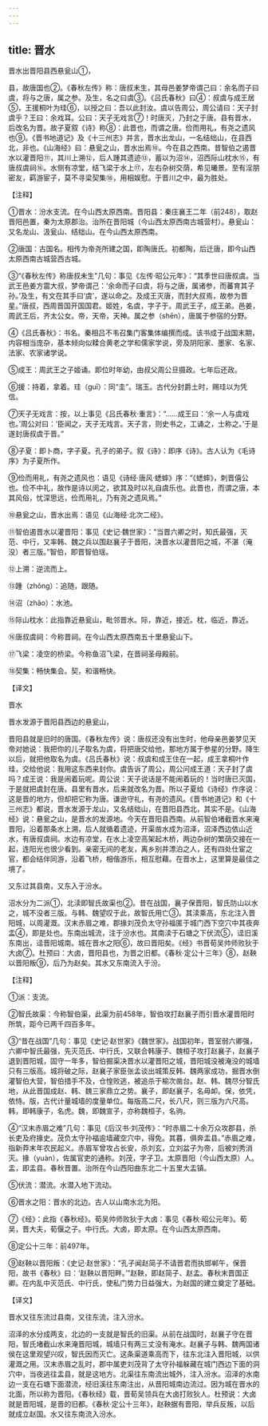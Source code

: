 ```yaml
---
---
---
```

title: 晋水
---





晋水出晋阳县西悬瓮山①，


县，故唐国也②。《春秋左传》称：唐叔未生，其母邑姜梦帝谓己曰：余名而子曰虞，将与之唐，属之参。及生，名之曰虞③。《吕氏春秋》曰④：叔虞与成王居⑤，王援桐叶为珪⑥，以授之曰：吾以此封汝。虞以告周公，周公请曰：天子封虞乎？王曰：余戏耳。公曰：天子无戏言⑦！时唐灭，乃封之于唐。县有晋水，后改名为晋。故子夏叙《诗》称⑧：此晋也，而谓之唐。俭而用礼，有尧之遗风也⑨。《晋书地道记》及《十三州志》并言，晋水出龙山，一名结绌山，在县西北，非也。《山海经》曰：悬瓮之山，晋水出焉⑩。今在县之西南。昔智伯之遏晋水以灌晋阳⑪，其川上溯⑫，后人踵其遗迹⑬，蓄以为沼⑭，沼西际山枕水⑮，有唐叔虞祠⑯。水侧有凉堂，结飞梁于水上⑰，左右杂树交荫，希见曦景。至有淫朋密友，羁游宦子，莫不寻梁契集⑱，用相娱慰。于晋川之中，最为胜处。


【注释】


①晋水：汾水支流。在今山西太原西南。晋阳县：秦庄襄王二年（前248），取赵晋阳邑置，秦为太原郡治。治所在晋阳城（今山西太原西南古城营村）。悬瓮山：又名龙山、汲瓮山、结绌山。在今山西太原西南。


②唐国：古国名。相传为帝尧所建之国，即陶唐氏。初都陶，后迁唐，即今山西太原西南古城营西古城。


③“《春秋左传》称唐叔未生”几句：事见《左传·昭公元年》：“其季世曰唐叔虞。当武王邑姜方震大叔，梦帝谓己：‘余命而子曰虞，将与之唐，属诸参，而蕃育其子孙。’及生，有文在其手曰‘虞’，遂以命之。及成王灭唐，而封大叔焉，故参为晋星。”唐叔，西周晋国开国国君。姬姓，名虞，字子于。周武王子，成王弟。邑姜，周武王后，齐太公女。帝，天帝，天神。属之参（shēn），唐属于参宿的分野。


④《吕氏春秋》：书名。秦相吕不韦召集门客集体编撰而成。该书成于战国末期，内容相当庞杂，基本倾向似糅合黄老之学和儒家学说，旁及阴阳家、墨家、名家、法家、农家诸学说。


⑤成王：周武王之子姬诵。即位时年幼，由叔父周公旦摄政。七年后还政。


⑥援：持着，拿着。珪（guī）：同“圭”。瑞玉。古代分封爵土时，赐珪以为凭信。


⑦天子无戏言：按，以上事见《吕氏春秋·重言》：“……成王曰：‘余一人与虞戏也。’周公对曰：‘臣闻之，天子无戏言。天子言，则史书之，工诵之，士称之。’于是遂封唐叔虞于晋。”


⑧子夏：即卜商，字子夏。孔子的弟子。叙《诗》：即序《诗》。古人认为《毛诗序》为子夏所作。


⑨俭而用礼，有尧之遗风也：语见《诗经·唐风·蟋蟀》序：“《蟋蟀》，刺晋僖公也。俭不中礼，故作是诗以闵之，欲其及时以礼自虞乐也。此晋也，而谓之唐，本其风俗，忧深思远，俭而用礼，乃有尧之遗风焉。”


⑩悬瓮之山，晋水出焉：语见《山海经·北次二经》。


⑪智伯遏晋水以灌晋阳：事见《史记·魏世家》：“当晋六卿之时，知氏最强，灭范、中行，又率韩、魏之兵以围赵襄子于晋阳，决晋水以灌晋阳之城，不湛（淹没）者三版。”智伯，即晋智伯瑶。


⑫上溯：逆流而上。


⑬踵（zhǒng）：追随，跟随。


⑭沼（zhǎo）：水池。


⑮际山枕水：此指靠近悬瓮山，毗邻晋水。际，靠近，接近。枕，临近，靠近。


⑯唐叔虞祠：今称晋祠。在今山西太原西南五十里悬瓮山下。


⑰飞梁：凌空的桥梁。今称鱼沼飞梁，在晋祠圣母殿前。


⑱契集：畅快集会。契，和谐畅快。


【译文】


晋水


晋水发源于晋阳县西边的悬瓮山，


晋阳县就是旧时的唐国。《春秋左传》说：唐叔还没有出生时，他母亲邑姜梦见天帝对她说：我把你的儿子取名为虞，将把唐交给他，那地方属于参星的分野。降生以后，就把他取名为虞。《吕氏春秋》说：叔虞和成王住在一起，成王拿桐叶作珪，交给他说：我用这东西来封你。虞告诉了周公，周公问成王道：天子封了虞吗？成王说：我是闹着玩呢。周公说：天子说话是不能闹着玩的！当时唐已灭国，于是就把虞封在唐。县里有晋水，后来就改名为晋。所以子夏给《诗经》作序说：这是晋的地方，但却把它称为唐。谦逊守礼，有尧的遗风。《晋书地道记》和《十三州志》都说，晋水发源于龙山，又名结绌山，在晋阳县西北，其实不是。《山海经》说：悬瓮之山，是晋水的发源地。今天在晋阳县西南。从前智伯堵截晋水来淹晋阳，沿着那条水上溯，后人就循着遗迹，开渠凿水成为沼泽，沼泽西边依山近水，有唐叔虞祠。水边有凉堂，在水上凌空高架起木桥，两边杂树的繁荫交接在一起，连阳光也很少看到。亲密无间的老友，离乡别井漂泊之人，还有四处仕宦之官，都会结伴同游，沿着飞桥，相偕游乐，相互慰藉。在晋水上，这里算是最佳之境了。


又东过其县南，又东入于汾水。


沼水分为二派①，北渎即智氏故渠也②。昔在战国，襄子保晋阳，智氏防山以水之，城不没者三版。与韩、魏望叹于此，故智氏用亡③。其渎乘高，东北注入晋阳城，以周灌溉。汉末赤眉之难，郡掾刘茂负太守孙福匿于城门西下空穴中其夜奔盂④，即是处也。东南出城流，注于汾水也。其南渎于石塘之下伏流⑤，迳旧溪东南出，迳晋阳城南。城在晋水之阳⑥，故曰晋阳矣。《经》书晋荀吴帅师败狄于大卤⑦。杜预曰：大卤，晋阳县也，为晋之旧都。《春秋·定公十三年》⑧，赵鞅以晋阳叛⑨，后乃为赵矣。其水又东南流入于汾。


【注释】


①派：支流。


②智氏故渠：今称智伯渠，此渠为前458年，智伯攻打赵襄子而引晋水灌晋阳时所筑，距今已两千四百多年。


③“昔在战国”几句：事见《史记·赵世家》《魏世家》。战国初年，晋室弱六卿强，六卿中智氏最强，先灭范氏、中行氏，又联合韩康子、魏桓子攻打赵襄子，赵襄子退到晋阳城，固守一年多，智伯掘渠决晋水以灌晋阳之城，晋阳城没被淹没的城墙只有三版高。城将破之际，赵襄子家臣张孟谈出城策反韩、魏两家成功，掘晋水倒灌智伯大营，智伯措手不及，仓惶败逃，被追杀于榆次凿台。赵、韩、魏尽分智氏地，从此晋国成赵、韩、魏三家鼎立之势。襄子，即赵襄子，名毋卹。保，依凭，依恃。版，古代计量城墙的度量单位。每版高二尺，长八尺，则三版为六尺高。韩，即韩康子，名虎。魏，即魏宣子，亦称魏桓子，名驹。


④“汉末赤眉之难”几句：事见《后汉书·刘茂传》：“时赤眉二十余万众攻郡县，杀长吏及府掾史。茂负太守孙福逾墙藏空穴中，得免。其暮，俱奔盂县。”赤眉之难，指新莽末年农民起义。赤眉军曾攻占长安，杀刘玄，立刘盆子为帝，后被刘秀消灭。掾（yuàn），佐属官吏的通称。刘茂，字子卫。太原晋阳（今山西太原）人。盂，即盂县。春秋晋置。治所在今山西阳曲东北二十五里大盂镇。


⑤伏流：潜流。水潜入地下流动。


⑥晋水之阳：晋水的北边。古人以山南水北为阳。


⑦《经》：此指《春秋经》。荀吴帅师败狄于大卤：事见《春秋·昭公元年》。荀吴，晋大夫，荀偃之子。中行氏。大卤，即太原。在今山西太原西南。


⑧定公十三年：前497年。


⑨赵鞅以晋阳叛：《史记·赵世家》：“孔子闻赵简子不请晋君而执邯郸午，保晋阳，故书《春秋》曰：‘赵鞅以晋阳畔。’”赵鞅，即赵简子、赵孟。春秋末晋国正卿。在内乱中灭范氏、中行氏，使私门势力日益强大，为赵国的建立奠定了基础。


【译文】


晋水又往东流过县南，又往东流，注入汾水。


沼泽的水分成两支，北边的一支就是智氏的旧渠。从前在战国时，赵襄子守在晋阳，智氏堵截山水来淹晋阳城，城墙只有两三丈没有淹水。赵襄子与韩、魏两国诸侯在这里观望兴叹，智氏因而灭亡。这条渠道乘高而下，往东北注入晋阳城，以供灌溉之用。汉末赤眉之乱时，郡中属吏刘茂背了太守孙福躲藏在城门西边下面的洞穴中，当夜逃往盂县，就是这地方。北渠往东南流出城外，注入汾水。沼泽的水南边一支在石塘下面潜流，经旧溪往东南注出，从晋阳城南边流过。因为城在晋水的北面，所以称为晋阳。《春秋经》载，晋荀吴领兵在大卤打败狄人。杜预说：大卤就是晋阳城，是晋的旧都。《春秋·定公十三年》，赵鞅据有晋阳，举兵反叛，以后就成立赵国。水又往东南流入汾水。